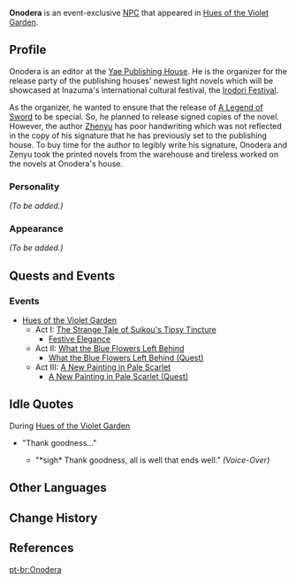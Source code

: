 {{Meta
<!-- Remove this template after adding the missing info -->
|missing_NPC_profile  = yes
}}
{{Character Infobox
|type             = Event NPC
|image            = NPC Onodera.png
|region           = Inazuma
|title            = Yae Publishing House Editor
|affiliation      = Yae Publishing House
|voiceEN          = [[imdb:nm13533319|Charles Nguyen]]<ref>Twitter: [https://twitter.com/CharlesNguyenVA/status/1512475237388099597 EN VA Self Announcement]</ref>
}}
'''Onodera''' is an event-exclusive [[NPC]] that appeared in [[Hues of the Violet Garden]].

==Profile==
Onodera is an editor at the [[Yae Publishing House]].  He is the organizer for the release party of the publishing houses' newest light novels which will be showcased at Inazuma's international cultural festival, the [[Irodori Festival]].

As the organizer, he wanted to ensure that the release of [[A Legend of Sword]] to be special. So, he planned to release signed copies of the novel.  However, the author [[Zhenyu]] has poor handwriting which was not reflected in the copy of his signature that he has previously set to the publishing house. To buy time for the author to legibly write his signature, Onodera and Zenyu took the printed novels from the warehouse and tireless worked on the novels at Onodera's house.

===Personality===
''(To be added.)''

===Appearance===
''(To be added.)''

==Quests and Events==
===Events===
* [[Hues of the Violet Garden]]
** Act I: [[The Strange Tale of Suikou's Tipsy Tincture]]
*** [[Festive Elegance]]
** Act II: [[What the Blue Flowers Left Behind]]
*** [[What the Blue Flowers Left Behind (Quest)]]
** Act III: [[A New Painting in Pale Scarlet]]
*** [[A New Painting in Pale Scarlet (Quest)]]

==Idle Quotes==
;During [[Hues of the Violet Garden]]
* "Thank goodness..."
** {{A|VO Onodera 01 (Irodori).ogg}} "*sigh* Thank goodness, all is well that ends well." ''(Voice-Over)''

==Other Languages==
{{Other Languages|default_hidden = 1
|en      = Onodera
|zhs     = 小野寺
|zhs_rm  = Xiǎoyěsì
|zht     = 小野寺
|zht_rm  = Xiǎoyěsì
|ja      = 小野寺
|ja_rm   = Onodera
|ko      = 오노데라
|ko_rm   = Onodera
|es      = Onodera
|fr      = Onodera
|ru      = Онодэра
|th      = Onodera
|vi      = Onodera
|de      = Onodera
|id      = Onodera
|pt      = Onodera
}}

==Change History==
{{Change History|2.6}}

==References==
{{Reflist}}

[[pt-br:Onodera]]